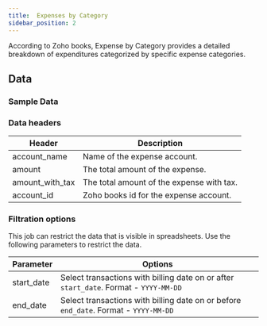```yaml
---
title:  Expenses by Category 
sidebar_position: 2
---
```


According to Zoho books, Expense by Category provides a detailed breakdown of expenditures categorized by specific expense categories. 

<AddJob
  template="gsheet_zoho_books_db_get_expenses_by_category"
/>


## Data

### Sample Data

<Gsheet
  src="https://docs.google.com/spreadsheets/d/1-gX-uq5YrTW-6gQJYM-mNXitEOfJLTiQCvPtV8CR1Yc/edit#gid=779493638"
/>


### Data headers

| Header             | Description                                   |
|--------------------|-----------------------------------------------|
| account_name       | Name of the expense account.                   |
| amount             | The total amount of the expense.               |
| amount_with_tax    | The total amount of the expense with tax.      |
| account_id         | Zoho books id for the expense account.    |


### Filtration options

This job can restrict the data that is visible in spreadsheets. Use the following parameters to restrict the data.

| Parameter | Options |
|----|----|
| start_date | Select transactions with billing date on or after `start_date`. Format - `YYYY-MM-DD` |
| end_date | Select transactions with billing date on or before `end_date`. Format - `YYYY-MM-DD` |

<!---
## Others

### Similar jobs

Similar sort of data can be achieved by using get accounting transaction job and filtering it by invoice type. 

### Reports that use this job

Here are some of the report templates that use this job: 
-->